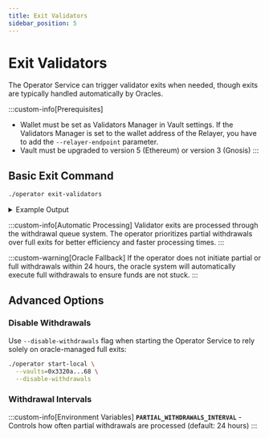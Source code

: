 ```yaml
---
title: Exit Validators
sidebar_position: 5
---
```


# Exit Validators

The Operator Service can trigger validator exits when needed, though exits are typically handled automatically by Oracles.

:::custom-info[Prerequisites]
- Wallet must be set as Validators Manager in Vault settings. If the Validators Manager is set to the wallet address of the Relayer, you have to add the `--relayer-endpoint` parameter.
- Vault must be upgraded to version 5 (Ethereum) or version 3 (Gnosis)
:::

## Basic Exit Command

```bash
./operator exit-validators
```

<details className="custom-details">
<summary>Example Output</summary>

```bash
Enter the comma separated list of API endpoints for execution nodes: : https://example.com
Enter the comma separated list of API endpoints for consensus nodes: https://example.com
Enter your vault address: 0x3320ad928c20187602a2b2c04eeaa813fa899468
Are you sure you want to exit 3 validators with indexes: 513571, 513572, 513861? [y/N]: y
Validators 513571, 513572, 513861 exits successfully initiated
```

</details>

:::custom-info[Automatic Processing]
Validator exits are processed through the withdrawal queue system. The operator prioritizes partial withdrawals over full exits for better efficiency and faster processing times.
:::

:::custom-warning[Oracle Fallback]
If the operator does not initiate partial or full withdrawals within 24 hours, the oracle system will automatically execute full withdrawals to ensure funds are not stuck.
:::

## Advanced Options

### Disable Withdrawals

Use `--disable-withdrawals` flag when starting the Operator Service to rely solely on oracle-managed full exits:

```bash
./operator start-local \
  --vaults=0x3320a...68 \
  --disable-withdrawals
```

### Withdrawal Intervals

:::custom-info[Environment Variables]
**`PARTIAL_WITHDRAWALS_INTERVAL`** - Controls how often partial withdrawals are processed (default: 24 hours)
:::

